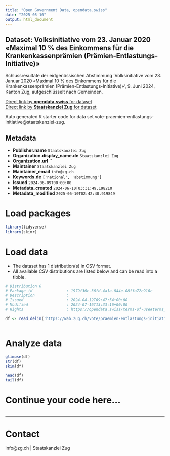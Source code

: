 ```yaml
---
title: "Open Government Data, opendata.swiss"
date: "2025-05-10"
output: html_document
---
```


## Dataset: Volksinitiative vom 23. Januar 2020 «Maximal 10 % des Einkommens für die Krankenkassenprämien (Prämien-Entlastungs-Initiative)»

Schlussresultate der eidgenössischen Abstimmung 'Volksinitiative vom 23. Januar 2020 «Maximal 10 % des Einkommens für die Krankenkassenprämien (Prämien-Entlastungs-Initiative)»', 9. Juni 2024, Kanton Zug, aufgeschlüsselt nach Gemeinden.

[Direct link by **opendata.swiss** for dataset](https://opendata.swiss/de/dataset/volksinitiative-vom-23-januar-2020-maximal-10-des-einkommens-fur-die-krankenkassenpramien-prami)<br>
[Direct link by **Staatskanzlei Zug** for dataset](https://wab.zug.ch/vote/praemien-entlastungs-initiative/data)

Auto generated R starter code for data set vote-praemien-entlastungs-initiative@staatskanzlei-zug.

## Metadata

- **Publisher.name** `Staatskanzlei Zug`
- **Organization.display_name.de** `Staatskanzlei Zug`
- **Organization.url** ``
- **Maintainer** `Staatskanzlei Zug`
- **Maintainer_email** `info@zg.ch`
- **Keywords.de** `['national', 'abstimmung']`
- **Issued** `2024-06-09T00:00:00`
- **Metadata_created** `2024-06-10T03:31:49.198210`
- **Metadata_modified** `2025-05-10T02:42:40.919849`


# Load packages

```r

library(tidyverse)
library(skimr)

```

# Load data

-   The dataset has 1 distribution(s) in CSV format.
-   All available CSV distributions are listed below and can be read into a tibble.

```r

# Distribution 0
# Package_id               : 1979f36c-36fd-4a1a-844e-08ffa72c910c
# Description              : 
# Issued                   : 2024-04-12T09:47:54+00:00
# Modified                 : 2024-07-16T13:33:16+00:00
# Rights                   : https://opendata.swiss/terms-of-use#terms_by

df <- read_delim('https://wab.zug.ch/vote/praemien-entlastungs-initiative/data-csv')



```

# Analyze data

```r

glimpse(df)
str(df)
skim(df)

head(df)
tail(df)

```

# Continue your code here...

```r

```

------------------------------------------------------------------------

# Contact

info@zg.ch | Staatskanzlei Zug
